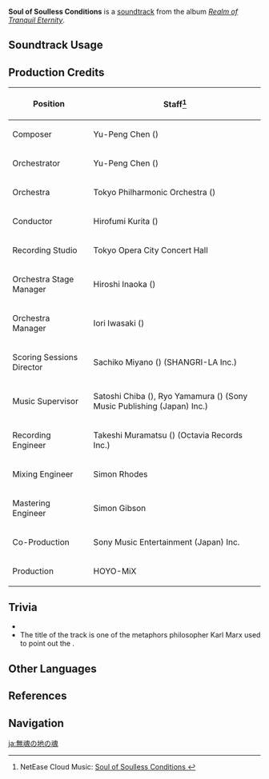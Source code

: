 {{Soundtrack Infobox
|image          = Realm of Tranquil Eternity.png
|album          = Realm of Tranquil Eternity
|disc           = 2
|number         = 39
|featured       =
|featured2      =
|featured3      =
|featured_disc  =
|featured_disc2 =
|featured_disc3 =
|youtube_id     = taYAqjINvQA
|spotify_id     = 1TL4WDbM7XOcibBtdeAc9B
|previous       = Silent Testimony
|next           = Ones Who Strive to Live
}}
'''Soul of Soulless Conditions''' is a [[soundtrack]] from the album ''[[Realm of Tranquil Eternity]]''.

==Soundtrack Usage==
{{Soundtrack Usage
|location = Kannazuka;;Yashiori Island//cloudy
|quest = Through the Mist, a Name Unveiled
}}

==Production Credits==
{| class="wikitable"
! Position
! Staff<ref>NetEase Cloud Music: [https://music.163.com/#/song?id=1879108717 Soul of Soulless Conditions {{zh|无灵魂处的灵魂}}]</ref>
|-
! Composer
| Yu-Peng Chen ({{zh|陈致逸}})
|-
! Orchestrator
| Yu-Peng Chen ({{zh|陈致逸}})
|-
! Orchestra
| Tokyo Philharmonic Orchestra ({{ja|東京フィルハーモニー交響楽団}})
|-
! Conductor
| Hirofumi Kurita ({{ja|栗田 博文}})
|-
! Recording Studio
| Tokyo Opera City Concert Hall
|-
! Orchestra Stage Manager
| Hiroshi Inaoka ({{ja|稲岡 宏司}})
|-
! Orchestra Manager
| Iori Iwasaki ({{ja|岩崎 井織}})
|-
! Scoring Sessions Director
| Sachiko Miyano ({{ja|宮野 幸子}}) (SHANGRI-LA Inc.)
|-
! Music Supervisor
| Satoshi Chiba ({{ja|千葉 智史}}), Ryo Yamamura ({{ja|山村 涼}}) (Sony Music Publishing (Japan) Inc.)
|-
! Recording Engineer
| Takeshi Muramatsu ({{ja|村松 健}}) (Octavia Records Inc.)
|-
! Mixing Engineer
| Simon Rhodes
|-
! Mastering Engineer
| Simon Gibson
|-
! Co-Production
| Sony Music Entertainment (Japan) Inc.
|-
! Production
| HOYO-MiX
|}

==Trivia==
* {{Transclude|Silent Testimony|SilentTestimonyTheme|section=1}}
* The title of the track is one of the metaphors philosopher Karl Marx used to point out the {{w|Opium of the people|soothing effect of religion}}.

==Other Languages==
{{Other Languages
|en      = Soul of Soulless Conditions
|zhs     = 无灵魂处的灵魂
|zhs_rm  = Wú Línghún Chǔ de Línghún
|zht     = 無靈魂處的靈魂
|zht_rm  = Wú Línghún Chǔ de Línghún
|zh_tl   = 
|ja      = 無魂の地の魂
|ja_rm   = Mukon no Chi no Tamashii{{Assumed}}
|ja_tl   = 
}}

==References==
{{Reflist}}

==Navigation==
{{Soundtrack Navbox|Realm of Tranquil Eternity}}

[[ja:無魂の地の魂]]